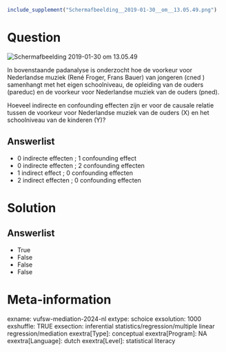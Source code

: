```{r, echo = FALSE, results = "hide"}
include_supplement("Schermafbeelding__2019-01-30__om__13.05.49.png")
```

Question
========
<img src="Schermafbeelding__2019-01-30__om__13.05.49.png"
class="fr-fic fr-dii tvcss_2"
alt="Schermafbeelding 2019-01-30 om 13.05.49" />  

In bovenstaande padanalyse is onderzocht hoe de voorkeur voor
Nederlandse muziek (René Froger, Frans Bauer) van jongeren (cned )
samenhangt met het eigen schoolniveau, de opleiding van de ouders
(pareduc) en de voorkeur voor Nederlandse muziek van de ouders (pned).  

Hoeveel indirecte en confounding effecten zijn er voor de causale
relatie tussen de voorkeur voor Nederlandse muziek van de ouders (X) en
het schoolniveau van de kinderen (Y)?

Answerlist
----------
* 0 indirecte effecten ; 1 confounding effect
* 0 indirecte effecten ; 2 confounding effecten
* 1 indirect effect ; 0 confounding effecten
* 2 indirect effecten ; 0 confounding effecten

Solution
========










Answerlist
----------
* True
* False
* False
* False

Meta-information
================
exname: vufsw-mediation-2024-nl
extype: schoice
exsolution: 1000
exshuffle: TRUE
exsection: inferential statistics/regression/multiple linear regression/mediation
exextra[Type]: conceptual
exextra[Program]: NA
exextra[Language]: dutch
exextra[Level]: statistical literacy

